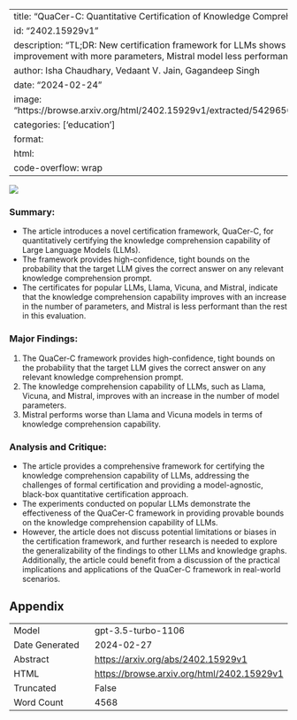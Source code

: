 
---
title: "QuaCer-C: Quantitative Certification of Knowledge Comprehension in LLMs"
id: "2402.15929v1"
description: "TL;DR: New certification framework for LLMs shows performance improvement with more parameters, Mistral model less performant."
author: Isha Chaudhary, Vedaant V. Jain, Gagandeep Singh
date: "2024-02-24"
image: "https://browse.arxiv.org/html/2402.15929v1/extracted/5429656/contents/overview.png"
categories: ['education']
format:
  html:
    code-overflow: wrap
---

![](https://browse.arxiv.org/html/2402.15929v1/extracted/5429656/contents/overview.png)

### **Summary:**
- The article introduces a novel certification framework, QuaCer-C, for quantitatively certifying the knowledge comprehension capability of Large Language Models (LLMs).
- The framework provides high-confidence, tight bounds on the probability that the target LLM gives the correct answer on any relevant knowledge comprehension prompt.
- The certificates for popular LLMs, Llama, Vicuna, and Mistral, indicate that the knowledge comprehension capability improves with an increase in the number of parameters, and Mistral is less performant than the rest in this evaluation.

### **Major Findings:**
1. The QuaCer-C framework provides high-confidence, tight bounds on the probability that the target LLM gives the correct answer on any relevant knowledge comprehension prompt.
2. The knowledge comprehension capability of LLMs, such as Llama, Vicuna, and Mistral, improves with an increase in the number of model parameters.
3. Mistral performs worse than Llama and Vicuna models in terms of knowledge comprehension capability.

### **Analysis and Critique:**
- The article provides a comprehensive framework for certifying the knowledge comprehension capability of LLMs, addressing the challenges of formal certification and providing a model-agnostic, black-box quantitative certification approach.
- The experiments conducted on popular LLMs demonstrate the effectiveness of the QuaCer-C framework in providing provable bounds on the knowledge comprehension capability of LLMs.
- However, the article does not discuss potential limitations or biases in the certification framework, and further research is needed to explore the generalizability of the findings to other LLMs and knowledge graphs. Additionally, the article could benefit from a discussion of the practical implications and applications of the QuaCer-C framework in real-world scenarios.

## Appendix

|          |          |
|----------|----------|
| Model     | gpt-3.5-turbo-1106       |
| Date Generated     | 2024-02-27       |
| Abstract | [https://arxiv.org/abs/2402.15929v1](https://arxiv.org/abs/2402.15929v1)        |
| HTML     | [https://browse.arxiv.org/html/2402.15929v1](https://browse.arxiv.org/html/2402.15929v1)       |
| Truncated       | False       |
| Word Count       | 4568       |